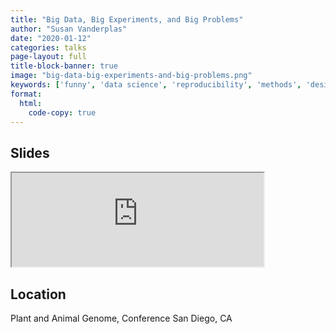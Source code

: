 ```yaml
---
title: "Big Data, Big Experiments, and Big Problems"
author: "Susan Vanderplas"
date: "2020-01-12"
categories: talks
page-layout: full
title-block-banner: true
image: "big-data-big-experiments-and-big-problems.png"
keywords: ['funny', 'data science', 'reproducibility', 'methods', 'design', 'Talk']
format:
  html:
    code-copy: true
---
```

 
## Slides

<iframe src='https://srvanderplas.github.io/Presentation-Archive/PAG2020/#1' height='auto' width='80%'>
                        </iframe>
## Location

Plant and Animal Genome, Conference
San Diego, CA
